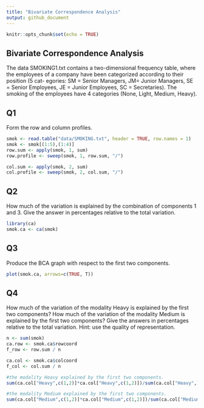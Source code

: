 ```yaml
---
title: "Bivariate Correspondence Analysis"
output: github_document
---
```


```r
knitr::opts_chunk$set(echo = TRUE)
```

## Bivariate Correspondence Analysis

The data SMOKING1.txt contains a two-dimensional frequency table, where the
employees of a company have been categorized according to their position (5 cat-
egories: SM = Senior Managers, JM= Junior Managers, SE = Senior Employees,
JE = Junior Employees, SC = Secretaries). The smoking of the employees have
4 categories (None, Light, Medium, Heavy).

## Q1

Form the row and column profiles.

```r
smok <- read.table("data/SMOKING.txt", header = TRUE, row.names = 1)
smok <- smok[(1:5),(1:4)]
row.sum <- apply(smok, 1, sum)
row.profile <- sweep(smok, 1, row.sum, "/")

col.sum <- apply(smok, 2, sum)
col.profile <- sweep(smok, 2, col.sum, "/")
```

## Q2

How much of the variation is explained by the combination of components 1
and 3. Give the answer in percentages relative to the total variation.

```r
library(ca)
smok.ca <- ca(smok)
```

## Q3

Produce the BCA graph with respect to the first two components.

```r
plot(smok.ca, arrows=c(TRUE, T))
```

## Q4

How much of the variation of the modality Heavy is explained by the first two
components? How much of the variation of the modality Medium is explained
by the first two components? Give the answers in percentages relative to the
total variation. Hint: use the quality of representation.

```r
n <- sum(smok)
ca.row <- smok.ca$rowcoord
f_row <- row.sum / n

ca.col <- smok.ca$colcoord
f_col <- col.sum / n 

#the modality Heavy explained by the first two components.
sum(ca.col["Heavy",c(1,2)]*ca.col["Heavy",c(1,2)])/sum(ca.col["Heavy",]*ca.col["Heavy",])

#the modality Medium explained by the first two components.
sum(ca.col["Medium",c(1,2)]*ca.col["Medium",c(1,2)])/sum(ca.col["Medium",]*ca.col["Medium",])
```


